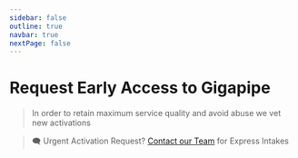 ```yaml
---
sidebar: false
outline: true
navbar: true
nextPage: false
---
```



# Request Early Access to Gigapipe

> In order to retain maximum service quality and avoid abuse we vet new activations

<EarlyAccessForm />

> 🗨️ Urgent Activation Request? [Contact our Team](mailto:info@gigapipe.com) for Express Intakes
